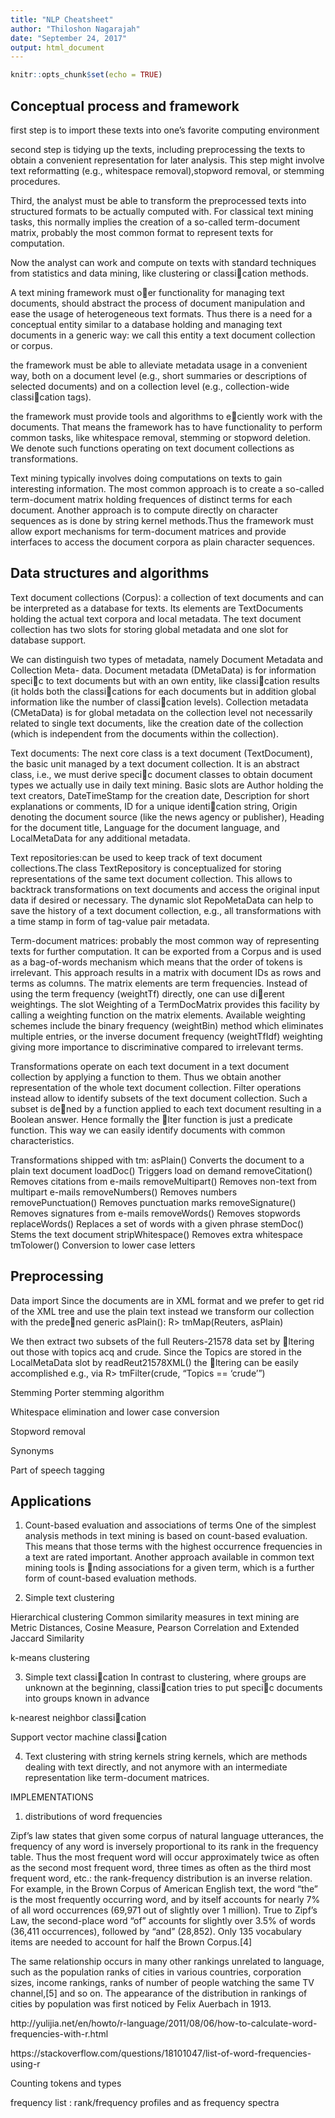 ```yaml
---
title: "NLP Cheatsheet"
author: "Thiloshon Nagarajah"
date: "September 24, 2017"
output: html_document
---
```


```r
knitr::opts_chunk$set(echo = TRUE)
```

## Conceptual process and framework

first step is to import these texts into one's favorite computing environment


second step
is tidying up the texts, including preprocessing the texts to obtain a convenient representation
for later analysis. This step might involve text reformatting (e.g., whitespace removal),stopword removal, or stemming procedures. 

Third, the analyst must be able to transform
the preprocessed texts into structured formats to be actually computed with. For classical
text mining tasks, this normally implies the creation of a so-called term-document matrix,
probably the most common format to represent texts for computation. 

Now the analyst can
work and compute on texts with standard techniques from statistics and data mining, like
clustering or classication methods.


A text mining framework must oer functionality for managing text
documents, should abstract the process of document manipulation and ease the usage of
heterogeneous text formats. Thus there is a need for a conceptual entity similar to a database
holding and managing text documents in a generic way: we call this entity a text document
collection or corpus.

the framework must be able to alleviate metadata usage in a convenient
way, both on a document level (e.g., short summaries or descriptions of selected documents)
and on a collection level (e.g., collection-wide classication tags).

the framework must provide tools and
algorithms to eciently work with the documents. That means the framework has to have
functionality to perform common tasks, like whitespace removal, stemming or stopword deletion.
We denote such functions operating on text document collections as transformations.

Text mining typically involves doing computations on texts to gain interesting information.
The most common approach is to create a so-called term-document matrix holding frequences
of distinct terms for each document. Another approach is to compute directly on character
sequences as is done by string kernel methods.Thus the framework must allow export mechanisms for
term-document matrices and provide interfaces to access the document corpora as
plain character sequences.


## Data structures and algorithms

Text document collections (Corpus): a collection of text documents
and can be interpreted as a database for texts. Its elements are TextDocuments holding the
actual text corpora and local metadata. The text document collection has two slots for storing
global metadata and one slot for database support.

We can distinguish two types of metadata, namely Document Metadata and Collection Meta-
data. Document metadata (DMetaData) is for information specic to text documents but
with an own entity, like classication results (it holds both the classications for each documents
but in addition global information like the number of classication levels). Collection
metadata (CMetaData) is for global metadata on the collection level not necessarily related
to single text documents, like the creation date of the collection (which is independent from
the documents within the collection).

Text documents: The next core class is a text document (TextDocument), the basic unit managed by a text
document collection. It is an abstract class, i.e., we must derive specic document classes to
obtain document types we actually use in daily text mining. Basic slots are Author holding
the text creators, DateTimeStamp for the creation date, Description for short explanations
or comments, ID for a unique identication string, Origin denoting the document source (like
the news agency or publisher), Heading for the document title, Language for the document
language, and LocalMetaData for any additional metadata.

Text repositories:can be used to keep
track of text document collections.The class TextRepository is conceptualized for storing
representations of the same text document collection. This allows to backtrack transformations
on text documents and access the original input data if desired or necessary. The
dynamic slot RepoMetaData can help to save the history of a text document collection, e.g.,
all transformations with a time stamp in form of tag-value pair metadata.

Term-document matrices: probably the most common way of representing texts for further computation. It can
be exported from a Corpus and is used as a bag-of-words mechanism which means that the
order of tokens is irrelevant. This approach results in a matrix with document IDs as rows
and terms as columns. The matrix elements are term frequencies. 
Instead of using the term frequency (weightTf) directly, one can use dierent weightings. The
slot Weighting of a TermDocMatrix provides this facility by calling a weighting function on
the matrix elements. Available weighting schemes include the binary frequency (weightBin)
method which eliminates multiple entries, or the inverse document frequency (weightTfIdf)
weighting giving more importance to discriminative compared to irrelevant terms.

Transformations operate on each text document in a text document collection by applying a
function to them. Thus we obtain another representation of the whole text document collection.
Filter operations instead allow to identify subsets of the text document collection. Such
a subset is dened by a function applied to each text document resulting in a Boolean answer.
Hence formally the lter function is just a predicate function. This way we can easily identify
documents with common characteristics.


Transformations shipped with tm:
asPlain() Converts the document to a plain text document
loadDoc() Triggers load on demand
removeCitation() Removes citations from e-mails
removeMultipart() Removes non-text from multipart e-mails
removeNumbers() Removes numbers
removePunctuation() Removes punctuation marks
removeSignature() Removes signatures from e-mails
removeWords() Removes stopwords
replaceWords() Replaces a set of words with a given phrase
stemDoc() Stems the text document
stripWhitespace() Removes extra whitespace
tmTolower() Conversion to lower case letters


## Preprocessing

Data import
Since the documents are in XML format and we prefer to get rid of the XML tree and use
the plain text instead we transform our collection with the predened generic asPlain():
R> tmMap(Reuters, asPlain)

We then extract two subsets of the full Reuters-21578 data set by ltering out those with topics
acq and crude. Since the Topics are stored in the LocalMetaData slot by
readReut21578XML() the ltering can be easily accomplished e.g., via
R> tmFilter(crude, "Topics == 'crude'")

Stemming
Porter stemming algorithm

Whitespace elimination and lower case conversion

Stopword removal

Synonyms

Part of speech tagging


## Applications

1. Count-based evaluation and associations of terms
One of the simplest analysis methods in text mining is based on count-based evaluation. This
means that those terms with the highest occurrence frequencies in a text are rated important.
Another approach available in common text mining tools is nding associations for a given
term, which is a further form of count-based evaluation methods.


2. Simple text clustering

Hierarchical clustering
Common similarity measures in
text mining are Metric Distances, Cosine Measure, Pearson Correlation and Extended Jaccard
Similarity

k-means clustering



3. Simple text classication
In contrast to clustering, where groups are unknown at the beginning, classication tries to
put specic documents into groups known in advance

k-nearest neighbor classication

Support vector machine classication


4. Text clustering with string kernels
string kernels, which are methods dealing with text directly, and not
anymore with an intermediate representation like term-document matrices.




IMPLEMENTATIONS

1) distributions of word frequencies

Zipf's law states that given some corpus of natural language utterances, the frequency of any word is inversely
proportional to its rank in the frequency table. Thus the most frequent word will occur approximately twice as
often as the second most frequent word, three times as often as the third most frequent word, etc.: the rank-frequency
 distribution is an inverse relation. For example, in the Brown Corpus of American English text, the word "the" is the
 most frequently occurring word, and by itself accounts for nearly 7% of all word occurrences (69,971 out of slightly
 over 1 million). True to Zipf's Law, the second-place word "of" accounts for slightly over 3.5% of words (36,411
 occurrences), followed by "and" (28,852). Only 135 vocabulary items are needed to account for half the Brown Corpus.[4]

The same relationship occurs in many other rankings unrelated to language, such as the population ranks of cities in
various countries, corporation sizes, income rankings, ranks of number of people watching the same TV channel,[5]
and so on. The appearance of the distribution in rankings of cities by population was first noticed by Felix Auerbach in 1913.

http://yulijia.net/en/howto/r-language/2011/08/06/how-to-calculate-word-frequencies-with-r.html

https://stackoverflow.com/questions/18101047/list-of-word-frequencies-using-r



Counting tokens and types

frequency list : rank/frequency profiles and as frequency spectra